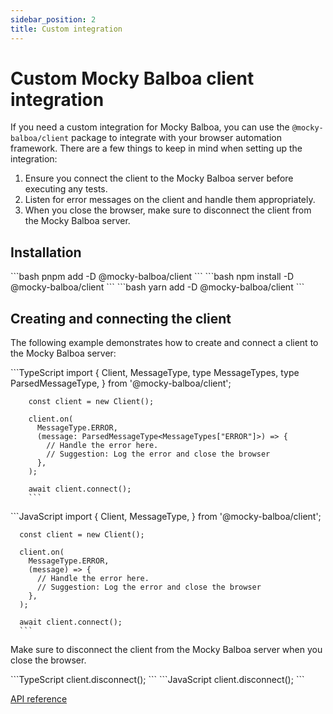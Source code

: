 ```yaml
---
sidebar_position: 2
title: Custom integration
---
```

<head>
    <title>Custom client integrations | Mocky Balboa</title>
</head>


# Custom Mocky Balboa client integration

If you need a custom integration for Mocky Balboa, you can use the `@mocky-balboa/client` package to integrate with your browser automation framework. There are a few things to keep in mind when setting up the integration:

1. Ensure you connect the client to the Mocky Balboa server before executing any tests.
1. Listen for error messages on the client and handle them appropriately.
1. When you close the browser, make sure to disconnect the client from the Mocky Balboa server.

## Installation

<Tabs groupId="package-manager">
  <TabItem value="pnpm" label="pnpm" default>
      ```bash
      pnpm add -D @mocky-balboa/client
      ```
    </TabItem>
  <TabItem value="npm" label="npm">
    ```bash
    npm install -D @mocky-balboa/client
    ```
  </TabItem>
  <TabItem value="yarn" label="yarn">
    ```bash
    yarn add -D @mocky-balboa/client
    ```
  </TabItem>
</Tabs>

## Creating and connecting the client

The following example demonstrates how to create and connect a client to the Mocky Balboa server:

<Tabs groupId="javascript-language">
  <TabItem value="typescript" label="TypeScript" default>
        ```TypeScript
        import {
          Client,
          MessageType,
          type MessageTypes,
          type ParsedMessageType,
        } from '@mocky-balboa/client';

        const client = new Client();

        client.on(
          MessageType.ERROR,
          (message: ParsedMessageType<MessageTypes["ERROR"]>) => {
            // Handle the error here.
            // Suggestion: Log the error and close the browser
          },
        );

        await client.connect();
        ```
  </TabItem>
  <TabItem value="javascript" label="JavaScript">
      ```JavaScript
      import {
        Client,
        MessageType,
      } from '@mocky-balboa/client';

      const client = new Client();

      client.on(
        MessageType.ERROR,
        (message) => {
          // Handle the error here.
          // Suggestion: Log the error and close the browser
        },
      );

      await client.connect();
      ```
  </TabItem>
</Tabs>

Make sure to disconnect the client from the Mocky Balboa server when you close the browser.

<Tabs groupId="javascript-language">
  <TabItem value="typescript" label="TypeScript" default>
      ```TypeScript
      client.disconnect();
      ```
  </TabItem>
  <TabItem value="javascript" label="JavaScript">
      ```JavaScript
      client.disconnect();
      ```
  </TabItem>
</Tabs>

[API reference](https://api-reference.mockybalboa.com/modules/_mocky-balboa_client.Client)
